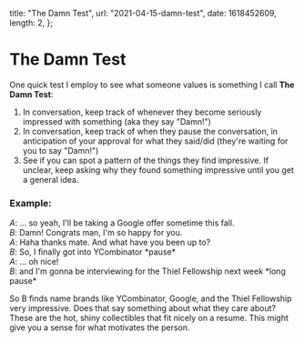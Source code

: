   title: "The Damn Test",
  url: "2021-04-15-damn-test",
  date: 1618452609,
  length: 2,
};

# The Damn Test

One quick test I employ to see what someone values is something I call **The Damn Test**:

1. In conversation, keep track of whenever they become seriously impressed with something (aka they say "Damn!")
2. In conversation, keep track of when they pause the conversation, in anticipation of your approval for what they said/did (they're waiting for you to say "Damn!")
3. See if you can spot a pattern of the things they find impressive. If unclear, keep asking why they found something impressive until you get a general idea.

### Example:

_A_: ... so yeah, I'll be taking a Google offer sometime this fall.  
_B_: Damn! Congrats man, I'm so happy for you.  
_A_: Haha thanks mate. And what have you been up to?  
_B_: So, I finally got into YCombinator \*pause\*  
_A_: ... oh nice!  
_B_: and I'm gonna be interviewing for the Thiel Fellowship next week \*long pause\*

So B finds name brands like YCombinator, Google, and the Thiel Fellowship very impressive. Does that say something about what they care about? These are the hot, shiny collectibles that fit nicely on a resume. This might give you a sense for what motivates the person.
